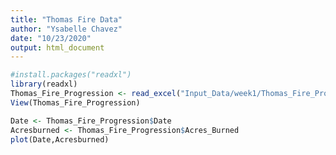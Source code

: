 ```yaml
---
title: "Thomas Fire Data"
author: "Ysabelle Chavez"
date: "10/23/2020"
output: html_document
---
```

```r
#install.packages("readxl")
library(readxl)
Thomas_Fire_Progression <- read_excel("Input_Data/week1/Thomas_Fire_Progression.xlsx")
View(Thomas_Fire_Progression)

Date <- Thomas_Fire_Progression$Date
Acresburned <- Thomas_Fire_Progression$Acres_Burned
plot(Date,Acresburned)
```
